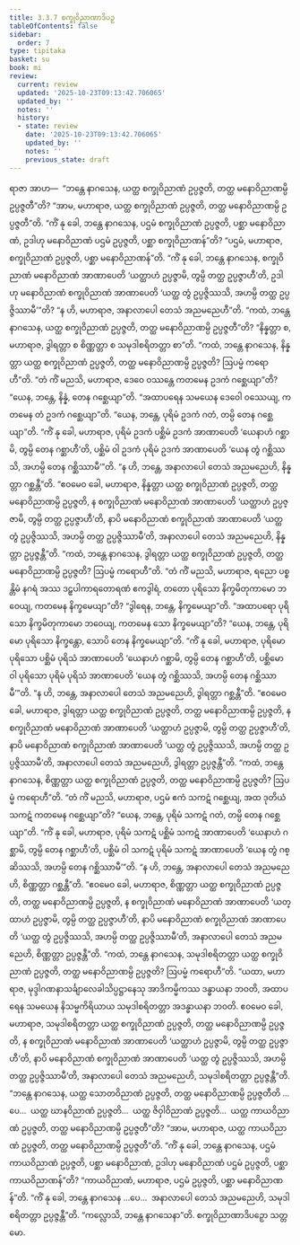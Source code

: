 ```yaml
---
title: 3.3.7 စက္ခုဝိညာဏာဒိပဉှ
tableOfContents: false
sidebar:
  order: 7
type: tipitaka
basket: su
book: mi
review:
  current: review
  updated: '2025-10-23T09:13:42.706065'
  updated_by: ''
  notes: ''
  history:
  - state: review
    date: '2025-10-23T09:13:42.706065'
    updated_by: ''
    notes: ''
    previous_state: draft
---
```



<ReviewStatus review={frontmatter.review} showDetails={true} />

<HypothesisAnnotation frontmatter={frontmatter} />

<DynamicBreadcrumb />

<Division number="55" book="mi" e="ch" v="28">

<Paragraph number="264" book="mi">
ရာဇာ အာဟ—  “ဘန္တေ နာဂသေန, ယတ္ထ စက္ခုဝိညာဏံ ဥပ္ပဇ္ဇတိ, တတ္ထ မနောဝိညာဏမ္ပိ ဥပ္ပဇ္ဇတီ”တိ? “အာမ, မဟာရာဇ, ယတ္ထ စက္ခုဝိညာဏံ ဥပ္ပဇ္ဇတိ, တတ္ထ မနောဝိညာဏမ္ပိ ဥပ္ပဇ္ဇတီ”တိ.
</Paragraph>

<Paragraph number="265" book="mi">
“ကိံ နု ခေါ, ဘန္တေ နာဂသေန, ပဌမံ စက္ခုဝိညာဏံ ဥပ္ပဇ္ဇတိ, ပစ္ဆာ မနောဝိညာဏံ, ဥဒါဟု မနောဝိညာဏံ ပဌမံ ဥပ္ပဇ္ဇတိ, ပစ္ဆာ စက္ခုဝိညာဏန်”တိ? “ပဌမံ, မဟာရာဇ, စက္ခုဝိညာဏံ ဥပ္ပဇ္ဇတိ, ပစ္ဆာ မနောဝိညာဏန်”တိ.
</Paragraph>

<Paragraph number="266" book="mi">
“ကိံ နု ခေါ, ဘန္တေ နာဂသေန, စက္ခုဝိညာဏံ မနောဝိညာဏံ အာဏာပေတိ ‘ယတ္ထာဟံ ဥပ္ပဇ္ဇာမိ, တွမ္ပိ တတ္ထ ဥပ္ပဇ္ဇာဟီ’တိ, ဥဒါဟု မနောဝိညာဏံ စက္ခုဝိညာဏံ အာဏာပေတိ ‘ယတ္ထ တွံ ဥပ္ပဇ္ဇိဿသိ, အဟမ္ပိ တတ္ထ ဥပ္ပဇ္ဇိဿာမီ’”တိ? “န ဟိ, မဟာရာဇ, အနာလာပေါ တေသံ အညမညေဟီ”တိ.
</Paragraph>

<Paragraph number="267" book="mi">
“ကထံ, ဘန္တေ နာဂသေန, ယတ္ထ စက္ခုဝိညာဏံ ဥပ္ပဇ္ဇတိ, တတ္ထ မနောဝိညာဏမ္ပိ ဥပ္ပဇ္ဇတီ”တိ? “နိန္နတ္တာ စ, မဟာရာဇ, ဒွါရတ္တာ စ စိဏ္ဏတ္တာ စ သမုဒါစရိတတ္တာ စာ”တိ.
</Paragraph>

<Paragraph number="268" book="mi">
“ကထံ, ဘန္တေ နာဂသေန, နိန္နတ္တာ ယတ္ထ စက္ခုဝိညာဏံ ဥပ္ပဇ္ဇတိ, တတ္ထ မနောဝိညာဏမ္ပိ ဥပ္ပဇ္ဇတိ? ဩပမ္မံ ကရောဟီ”တိ. “တံ ကိံ မညသိ, မဟာရာဇ, ဒေဝေ ဝဿန္တေ ကတမေန ဥဒကံ ဂစ္ဆေယျာ”တိ? “ယေန, ဘန္တေ, နိန္နံ, တေန ဂစ္ဆေယျာ”တိ. “အထာပရေန သမယေန ဒေဝေါ ဝဿေယျ, ကတမေန တံ ဥဒကံ ဂစ္ဆေယျာ”တိ. “ယေန, ဘန္တေ, ပုရိမံ ဥဒကံ ဂတံ, တမ္ပိ တေန ဂစ္ဆေယျာ”တိ.
</Paragraph>

<Paragraph number="269" book="mi">
“ကိံ နု ခေါ, မဟာရာဇ, ပုရိမံ ဥဒကံ ပစ္ဆိမံ ဥဒကံ အာဏာပေတိ ‘ယေနာဟံ ဂစ္ဆာမိ, တွမ္ပိ တေန ဂစ္ဆာဟီ’တိ, ပစ္ဆိမံ ဝါ ဥဒကံ ပုရိမံ ဥဒကံ အာဏာပေတိ ‘ယေန တွံ ဂစ္ဆိဿသိ, အဟမ္ပိ တေန ဂစ္ဆိဿာမီ’”တိ. “န ဟိ, ဘန္တေ, အနာလာပေါ တေသံ အညမညေဟိ, နိန္နတ္တာ ဂစ္ဆန္တီ”တိ. “ဧဝမေဝ ခေါ, မဟာရာဇ, နိန္နတ္တာ ယတ္ထ စက္ခုဝိညာဏံ ဥပ္ပဇ္ဇတိ, တတ္ထ မနောဝိညာဏမ္ပိ ဥပ္ပဇ္ဇတိ, န စက္ခုဝိညာဏံ မနောဝိညာဏံ အာဏာပေတိ ‘ယတ္ထာဟံ ဥပ္ပဇ္ဇာမိ, တွမ္ပိ တတ္ထ ဥပ္ပဇ္ဇာဟီ’တိ, နာပိ မနောဝိညာဏံ စက္ခုဝိညာဏံ အာဏာပေတိ ‘ယတ္ထ တွံ ဥပ္ပဇ္ဇိဿသိ, အဟမ္ပိ တတ္ထ ဥပ္ပဇ္ဇိဿာမီ’တိ, အနာလာပေါ တေသံ အညမညေဟိ, နိန္နတ္တာ ဥပ္ပဇ္ဇန္တီ”တိ.
</Paragraph>

<Paragraph number="270" book="mi">
“ကထံ, ဘန္တေ နာဂသေန, ဒွါရတ္တာ ယတ္ထ စက္ခုဝိညာဏံ ဥပ္ပဇ္ဇတိ, တတ္ထ မနောဝိညာဏမ္ပိ ဥပ္ပဇ္ဇတိ? ဩပမ္မံ ကရောဟီ”တိ. “တံ ကိံ မညသိ, မဟာရာဇ, ရညော ပစ္စန္တိမံ နဂရံ အဿ ဒဠှပါကာရတောရဏံ ဧကဒွါရံ, တတော ပုရိသော နိက္ခမိတုကာမော ဘဝေယျ, ကတမေန နိက္ခမေယျာ”တိ? “ဒွါရေန, ဘန္တေ, နိက္ခမေယျာ”တိ. “အထာပရော ပုရိသော နိက္ခမိတုကာမော ဘဝေယျ, ကတမေန သော နိက္ခမေယျာ”တိ? “ယေန, ဘန္တေ, ပုရိမော ပုရိသော နိက္ခန္တော, သောပိ တေန နိက္ခမေယျာ”တိ.
</Paragraph>

<Paragraph number="271" book="mi">
“ကိံ နု ခေါ, မဟာရာဇ, ပုရိမော ပုရိသော ပစ္ဆိမံ ပုရိသံ အာဏာပေတိ ‘ယေနာဟံ ဂစ္ဆာမိ, တွမ္ပိ တေန ဂစ္ဆာဟီ’တိ, ပစ္ဆိမော ဝါ ပုရိသော ပုရိမံ ပုရိသံ အာဏာပေတိ ‘ယေန တွံ ဂစ္ဆိဿသိ, အဟမ္ပိ တေန ဂစ္ဆိဿာမီ’”တိ. “န ဟိ, ဘန္တေ, အနာလာပေါ တေသံ အညမညေဟိ, ဒွါရတ္တာ ဂစ္ဆန္တီ”တိ. “ဧဝမေဝ ခေါ, မဟာရာဇ, ဒွါရတ္တာ ယတ္ထ စက္ခုဝိညာဏံ ဥပ္ပဇ္ဇတိ, တတ္ထ မနောဝိညာဏမ္ပိ ဥပ္ပဇ္ဇတိ, န စက္ခုဝိညာဏံ မနောဝိညာဏံ အာဏာပေတိ ‘ယတ္ထာဟံ ဥပ္ပဇ္ဇာမိ, တွမ္ပိ တတ္ထ ဥပ္ပဇ္ဇာဟီ’တိ, နာပိ မနောဝိညာဏံ စက္ခုဝိညာဏံ အာဏာပေတိ ‘ယတ္ထ တွံ ဥပ္ပဇ္ဇိဿသိ, အဟမ္ပိ တတ္ထ ဥပ္ပဇ္ဇိဿာမီ’တိ, အနာလာပေါ တေသံ အညမညေဟိ, ဒွါရတ္တာ ဥပ္ပဇ္ဇန္တီ”တိ.
</Paragraph>

<Paragraph number="272" book="mi">
“ကထံ, ဘန္တေ နာဂသေန, စိဏ္ဏတ္တာ ယတ္ထ စက္ခုဝိညာဏံ ဥပ္ပဇ္ဇတိ, တတ္ထ မနောဝိညာဏမ္ပိ ဥပ္ပဇ္ဇတိ? ဩပမ္မံ ကရောဟီ”တိ. “တံ ကိံ မညသိ, မဟာရာဇ, ပဌမံ ဧကံ သကဋံ ဂစ္ဆေယျ, အထ ဒုတိယံ သကဋံ ကတမေန ဂစ္ဆေယျာ”တိ? “ယေန, ဘန္တေ, ပုရိမံ သကဋံ ဂတံ, တမ္ပိ တေန ဂစ္ဆေယျာ”တိ.
</Paragraph>

<Paragraph number="273" book="mi">
“ကိံ နု ခေါ, မဟာရာဇ, ပုရိမံ သကဋံ ပစ္ဆိမံ သကဋံ အာဏာပေတိ ‘ယေနာဟံ ဂစ္ဆာမိ, တွမ္ပိ တေန ဂစ္ဆာဟီ’တိ, ပစ္ဆိမံ ဝါ သကဋံ ပုရိမံ သကဋံ အာဏာပေတိ ‘ယေန တွံ ဂစ္ဆိဿသိ, အဟမ္ပိ တေန ဂစ္ဆိဿာမီ’”တိ. “န ဟိ, ဘန္တေ, အနာလာပေါ တေသံ အညမညေဟိ, စိဏ္ဏတ္တာ ဂစ္ဆန္တီ”တိ. “ဧဝမေဝ ခေါ, မဟာရာဇ, စိဏ္ဏတ္တာ ယတ္ထ စက္ခုဝိညာဏံ ဥပ္ပဇ္ဇတိ, တတ္ထ မနောဝိညာဏမ္ပိ ဥပ္ပဇ္ဇတိ, န စက္ခုဝိညာဏံ မနောဝိညာဏံ အာဏာပေတိ ‘ယတ္ထာဟံ ဥပ္ပဇ္ဇာမိ, တွမ္ပိ တတ္ထ ဥပ္ပဇ္ဇာဟီ’တိ, နာပိ မနောဝိညာဏံ စက္ခုဝိညာဏံ အာဏာပေတိ ‘ယတ္ထ တွံ ဥပ္ပဇ္ဇိဿသိ, အဟမ္ပိ တတ္ထ ဥပ္ပဇ္ဇိဿာမီ’တိ, အနာလာပေါ တေသံ အညမညေဟိ, စိဏ္ဏတ္တာ ဥပ္ပဇ္ဇန္တီ”တိ.
</Paragraph>

<Paragraph number="274" book="mi">
“ကထံ, ဘန္တေ နာဂသေန, သမုဒါစရိတတ္တာ ယတ္ထ စက္ခုဝိညာဏံ ဥပ္ပဇ္ဇတိ, တတ္ထ မနောဝိညာဏမ္ပိ ဥပ္ပဇ္ဇတိ? ဩပမ္မံ ကရောဟီ”တိ. “ယထာ, မဟာရာဇ, မုဒ္ဒါဂဏနာသင်္ချာလေခါသိပ္ပဋ္ဌာနေသု အာဒိကမ္မိကဿ ဒန္ဓာယနာ ဘဝတိ, အထာပရေန သမယေန နိသမ္မကိရိယာယ သမုဒါစရိတတ္တာ အဒန္ဓာယနာ ဘဝတိ. ဧဝမေဝ ခေါ, မဟာရာဇ, သမုဒါစရိတတ္တာ ယတ္ထ စက္ခုဝိညာဏံ ဥပ္ပဇ္ဇတိ, တတ္ထ မနောဝိညာဏမ္ပိ ဥပ္ပဇ္ဇတိ, န စက္ခုဝိညာဏံ မနောဝိညာဏံ အာဏာပေတိ ‘ယတ္ထာဟံ ဥပ္ပဇ္ဇာမိ, တွမ္ပိ တတ္ထ ဥပ္ပဇ္ဇာဟီ’တိ, နာပိ မနောဝိညာဏံ စက္ခုဝိညာဏံ အာဏာပေတိ ‘ယတ္ထ တွံ ဥပ္ပဇ္ဇိဿသိ, အဟမ္ပိ တတ္ထ ဥပ္ပဇ္ဇိဿာမီ’တိ, အနာလာပေါ တေသံ အညမညေဟိ, သမုဒါစရိတတ္တာ ဥပ္ပဇ္ဇန္တီ”တိ.
</Paragraph>

<Paragraph number="275" book="mi">
“ဘန္တေ နာဂသေန, ယတ္ထ သောတဝိညာဏံ ဥပ္ပဇ္ဇတိ, တတ္ထ မနောဝိညာဏမ္ပိ ဥပ္ပဇ္ဇတီတိ …ပေ…  ယတ္ထ ဃာနဝိညာဏံ ဥပ္ပဇ္ဇတိ…  ယတ္ထ ဇိဝှါဝိညာဏံ ဥပ္ပဇ္ဇတိ…  ယတ္ထ ကာယဝိညာဏံ ဥပ္ပဇ္ဇတိ, တတ္ထ မနောဝိညာဏမ္ပိ ဥပ္ပဇ္ဇတီ”တိ? “အာမ, မဟာရာဇ, ယတ္ထ ကာယဝိညာဏံ ဥပ္ပဇ္ဇတိ, တတ္ထ မနောဝိညာဏမ္ပိ ဥပ္ပဇ္ဇတီ”တိ.
</Paragraph>

<Paragraph number="276" book="mi">
“ကိံ နု ခေါ, ဘန္တေ နာဂသေန, ပဌမံ ကာယဝိညာဏံ ဥပ္ပဇ္ဇတိ, ပစ္ဆာ မနောဝိညာဏံ, ဥဒါဟု မနောဝိညာဏံ ပဌမံ ဥပ္ပဇ္ဇတိ, ပစ္ဆာ ကာယဝိညာဏန်”တိ? “ကာယဝိညာဏံ, မဟာရာဇ, ပဌမံ ဥပ္ပဇ္ဇတိ, ပစ္ဆာ မနောဝိညာဏန်”တိ.
</Paragraph>

<Paragraph number="277" book="mi">
“ကိံ နု ခေါ, ဘန္တေ နာဂသေန …ပေ…  အနာလာပေါ တေသံ အညမညေဟိ, သမုဒါစရိတတ္တာ ဥပ္ပဇ္ဇန္တီ”တိ.
</Paragraph>

<Paragraph number="278" book="mi">
“ကလ္လောသိ, ဘန္တေ နာဂသေနာ”တိ.

</Paragraph>
</Division>

<Paragraph number="279" type="center" book="mi">
စက္ခုဝိညာဏာဒိပဉှော သတ္တမော.
</Paragraph>